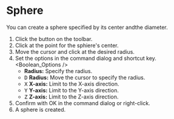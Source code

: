 
# Sphere

<Reference shortcut='' command='Sphere' button='Toolbar' />

You can  create a sphere specified by its center andthe diameter.

1. Click the button <ButtonIcon type="button-sphere" /> on the toolbar.
2. Click at the point for the sphiere's center.
3. Move the cursor and click at the desired radius.
4. Set the options in the command dialog and shortcut key.
   <Boolean_Options />
   - **Radius:** Specify the radius.
   - <kbd>D</kbd> **Radius:** Move the cursor to specify the radius.
   - <kbd>X</kbd> **X-axis:** Limit to the X-axis direction.
   - <kbd>Y</kbd> **Y-axis:** Limit to the Y-axis direction.
   - <kbd>Z</kbd> **Z-axis:** Limit to the Z-axis direction.
5. Confirm with OK in the command dialog or right-click.
6. A sphere is created.



